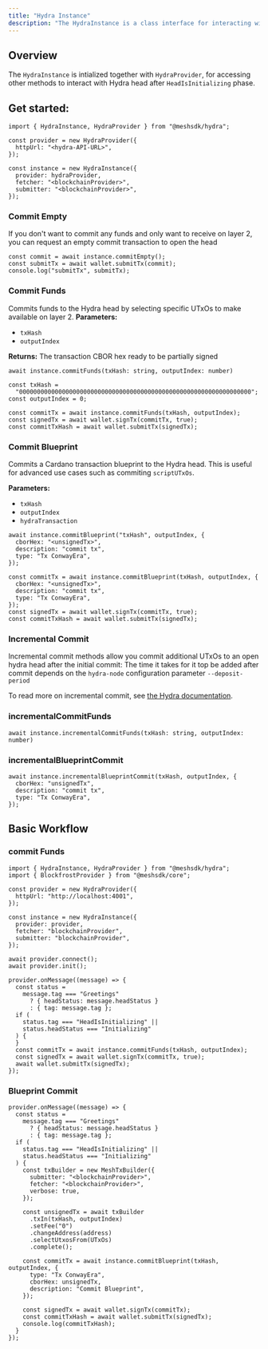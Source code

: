 ```yaml
---
title: "Hydra Instance"
description: "The HydraInstance is a class interface for interacting with a Hydra head after initialization."
---
```



## Overview

The `HydraInstance` is intialized together with `HydraProvider`, for accessing other methods to interact with Hydra head after `HeadIsInitializing` phase.

## Get started:

```tsx
import { HydraInstance, HydraProvider } from "@meshsdk/hydra";

const provider = new HydraProvider({
  httpUrl: "<hydra-API-URL>",
});

const instance = new HydraInstance({
  provider: hydraProvider,
  fetcher: "<blockchainProvider>",
  submitter: "<blockchainProvider>",
});
```

### Commit Empty

If you don't want to commit any funds and only want to receive on layer 2, you can request an empty commit transaction
to open the head

```tsx
const commit = await instance.commitEmpty();
const submitTx = await wallet.submitTx(commit);
console.log("submitTx", submitTx);
```

### Commit Funds

Commits funds to the Hydra head by selecting specific UTxOs to make available on layer 2.
**Parameters:**

- `txHash`
- `outputIndex`

**Returns:** The transaction CBOR hex ready to be partially signed

```tsx
await instance.commitFunds(txHash: string, outputIndex: number)
```

```tsx
const txHash =
  "00000000000000000000000000000000000000000000000000000000000000000";
const outputIndex = 0;

const commitTx = await instance.commitFunds(txHash, outputIndex);
const signedTx = await wallet.signTx(commitTx, true);
const commitTxHash = await wallet.submitTx(signedTx);
```

### Commit Blueprint

Commits a Cardano transaction blueprint to the Hydra head.
This is useful for advanced use cases such as commiting `scriptUTxOs`.

**Parameters:**

- `txHash`
- `outputIndex`
- `hydraTransaction`

```tsx
await instance.commitBlueprint("txHash", outputIndex, {
  cborHex: "<unsignedTx>",
  description: "commit tx",
  type: "Tx ConwayEra",
});
```

```tsx
const commitTx = await instance.commitBlueprint(txHash, outputIndex, {
  cborHex: "<unsignedTx>",
  description: "commit tx",
  type: "Tx ConwayEra",
});
const signedTx = await wallet.signTx(commitTx, true);
const commitTxHash = await wallet.submitTx(signedTx);
```

### Incremental Commit

Incremental commit methods allow you commit additional UTxOs to an open hydra head after the initial commit:
The time it takes for it top be added after commit depends on the `hydra-node` configuration parameter `--deposit-period`

To read more on incremental commit, see [the Hydra documentation](https://hydra.family/head-protocol/docs/how-to/incremental-commit).

### incrementalCommitFunds

```tsx
await instance.incrementalCommitFunds(txHash: string, outputIndex: number)
```

### incrementalBlueprintCommit

```tsx
await instance.incrementalBlueprintCommit(txHash, outputIndex, {
  cborHex: "unsignedTx",
  description: "commit tx",
  type: "Tx ConwayEra",
});
```

## Basic Workflow

### commit Funds

```tsx
import { HydraInstance, HydraProvider } from "@meshsdk/hydra";
import { BlockfrostProvider } from "@meshsdk/core";

const provider = new HydraProvider({
  httpUrl: "http://localhost:4001",
});

const instance = new HydraInstance({
  provider: provider,
  fetcher: "blockchainProvider",
  submitter: "blockchainProvider",
});

await provider.connect();
await provider.init();

provider.onMessage((message) => {
  const status =
    message.tag === "Greetings"
      ? { headStatus: message.headStatus }
      : { tag: message.tag };
  if (
    status.tag === "HeadIsInitializing" ||
    status.headStatus === "Initializing"
  ) {
  }
  const commitTx = await instance.commitFunds(txHash, outputIndex);
  const signedTx = await wallet.signTx(commitTx, true);
  await wallet.submitTx(signedTx);
});
```

### Blueprint Commit

```tsx
provider.onMessage((message) => {
  const status =
    message.tag === "Greetings"
      ? { headStatus: message.headStatus }
      : { tag: message.tag };
  if (
    status.tag === "HeadIsInitializing" ||
    status.headStatus === "Initializing"
  ) {
    const txBuilder = new MeshTxBuilder({
      submitter: "<blockchainProvider>",
      fetcher: "<blockchainProvider>",
      verbose: true,
    });

    const unsignedTx = await txBuilder
      .txIn(txHash, outputIndex)
      .setFee("0")
      .changeAddress(address)
      .selectUtxosFrom(UTxOs)
      .complete();

    const commitTx = await instance.commitBlueprint(txHash, outputIndex, {
      type: "Tx ConwayEra",
      cborHex: unsignedTx,
      description: "Commit Blueprint",
    });

    const signedTx = await wallet.signTx(commitTx);
    const commitTxHash = await wallet.submitTx(signedTx);
    console.log(commitTxHash);
  }
});
```
